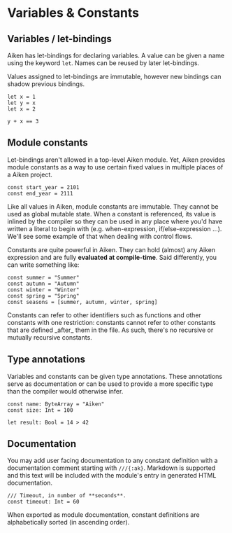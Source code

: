 
# Variables & Constants

## Variables / let-bindings

Aiken has let-bindings for declaring variables. A value can be given a name
using the keyword `let`. Names can be reused by later let-bindings.

Values assigned to let-bindings are immutable, however new bindings can shadow
previous bindings.

```aiken
let x = 1
let y = x
let x = 2

y + x == 3
```

## Module constants

Let-bindings aren't allowed in a top-level Aiken module. Yet, Aiken provides
module constants as a way to use certain fixed values in multiple places of a
Aiken project.

```aiken
const start_year = 2101
const end_year = 2111
```

Like all values in Aiken, module constants are immutable. They cannot be used as
global mutable state. When a constant is referenced, its value is inlined by
the compiler so they can be used in any place where you'd have written a
literal to begin with (e.g. when-expression, if/else-expression ...). We'll
see some example of that when dealing with control flows.

Constants are quite powerful in Aiken. They can hold (almost) any Aiken
expression and are fully **evaluated at compile-time**. Said differently, you
can write something like:

```aiken
const summer = "Summer"
const autumn = "Autumn"
const winter = "Winter"
const spring = "Spring"
const seasons = [summer, autumn, winter, spring]
```

<Callout type="info">
  Constants can refer to other identifiers such as functions and other constants with one restriction: constants cannot refer to other constants that are defined _after_ them in the file. As such, there's no recursive or mutually recursive constants.
</Callout>

## Type annotations

Variables and constants can be given type annotations. These annotations serve
as documentation or can be used to provide a more specific type than the
compiler would otherwise infer.

```aiken
const name: ByteArray = "Aiken"
const size: Int = 100

let result: Bool = 14 > 42
```

## Documentation

You may add user facing documentation to any constant definition with a
documentation comment starting with `///{:ak}`. Markdown is supported and this
text will be included with the module's entry in generated HTML documentation.

```aiken
/// Timeout, in number of **seconds**.
const timeout: Int = 60
```

<Callout type="info">
When exported as module documentation, constant definitions are alphabetically sorted (in ascending order).
</Callout>
